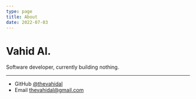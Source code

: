 ```yaml
---
type: page
title: About
date: 2022-07-03
---
```


# Vahid Al.

Software developer, currently building nothing.

---

- GitHub [@thevahidal](https://github.com/thevahidal)
- Email thevahidal@gmail.com
